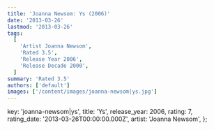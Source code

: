 ```yaml
---
title: 'Joanna Newsom: Ys (2006)'
date: '2013-03-26'
lastmod: '2013-03-26'
tags:
  [
    'Artist Joanna Newsom',
    'Rated 3.5',
    'Release Year 2006',
    'Release Decade 2000',
  ]
summary: 'Rated 3.5'
authors: ['default']
images: ['/content/images/joanna-newsom|ys.jpg']
---
```


  key: 'joanna-newsom|ys',
  title: 'Ys',
  release_year: 2006,
  rating: 7,
  rating_date: '2013-03-26T00:00:00.000Z',
  artist: 'Joanna Newsom',
};

<MusicRating data={data} />
